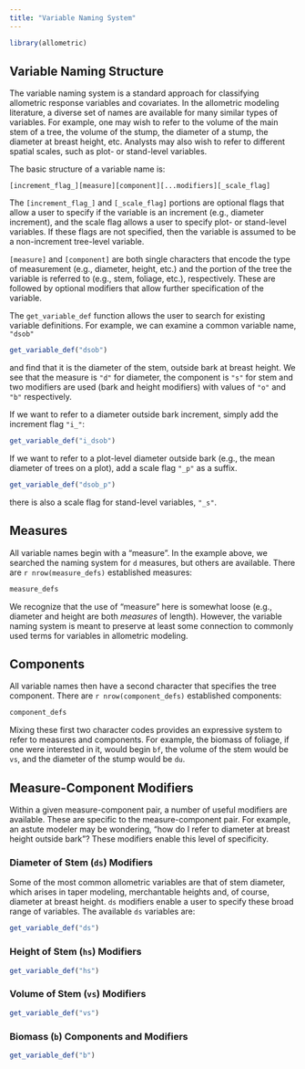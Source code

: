 ```yaml
---
title: "Variable Naming System"
---
```


```r
library(allometric)
```

## Variable Naming Structure

The variable naming system is a standard approach for classifying allometric
response variables and covariates. In the allometric modeling literature, 
a diverse set of names are available for many similar types of variables.
For example, one may wish to refer to the volume of the main stem of a tree, 
the volume of the stump, the diameter of a stump, the diameter at breast height,
etc. Analysts may also wish to refer to different spatial scales, such as plot-
or stand-level variables.

The basic structure of a variable name is:

```
[increment_flag_][measure][component][...modifiers][_scale_flag]
```

The `[increment_flag_]` and `[_scale_flag]` portions are optional flags that
allow a user to specify if the variable is an increment (e.g., diameter increment),
and the scale flag allows a user to specify plot- or stand-level variables.
If these flags are not specified, then the variable is assumed to be a
non-increment tree-level variable.

`[measure]` and `[component]` are both single characters that encode the type
of measurement (e.g., diameter, height, etc.) and the portion of the tree 
the variable is referred to (e.g., stem, foliage, etc.), respectively. These
are followed by optional modifiers that allow further specification of the
variable.

The `get_variable_def` function allows the user to search for existing variable
definitions. For example, we can examine a common variable name, `"dsob"`

```r
get_variable_def("dsob")
```

and find that it is the diameter of the stem, outside bark at breast height. We
see that the measure is `"d"` for diameter, the component is `"s"` for stem
and two modifiers are used (bark and height modifiers) with values of `"o"` and
`"b"` respectively.

If we want to refer to a diameter outside bark increment, simply add the 
increment flag `"i_"`:

```r
get_variable_def("i_dsob")
```

If we want to refer to a plot-level diameter outside bark (e.g., the mean
diameter of trees on a plot), add a scale flag `"_p"` as a suffix.

```r
get_variable_def("dsob_p")
```

there is also a scale flag for stand-level variables, `"_s"`.

## Measures

All variable names begin with a "measure". In the example above, we searched 
the naming system for `d` measures, but others are available. There are
`r nrow(measure_defs)` established measures:

```r
measure_defs
```

We recognize that the use of "measure" here is somewhat loose (e.g., diameter
and height are both _measures_ of length). However, the variable naming system
is meant to preserve at least some connection to commonly used terms for 
variables in allometric modeling.

## Components

All variable names then have a second character that specifies the tree 
component. There are `r nrow(component_defs)` established components:

```r
component_defs
```

Mixing these first two character codes provides an expressive system to refer to 
measures and components. For example, the biomass of foliage, if one were 
interested in it, would begin `bf`, the volume of the stem would be `vs`,
and the diameter of the stump would be `du`.

## Measure-Component Modifiers

Within a given measure-component pair, a number of useful modifiers are 
available. These are specific to the measure-component pair. For example, an
astute modeler may be wondering, "how do I refer to diameter at breast height
outside bark"? These modifiers enable this level of specificity. 

### Diameter of Stem (`ds`) Modifiers

Some of the most common allometric variables are that of stem diameter, which
arises in taper modeling, merchantable heights and, of course, diameter at 
breast height. `ds` modifiers enable a user to specify these broad range of 
variables. The available `ds` variables are:

```r
get_variable_def("ds")
```

### Height of Stem (`hs`) Modifiers

```r
get_variable_def("hs")
```

### Volume of Stem (`vs`) Modifiers

```r
get_variable_def("vs")
```

### Biomass (`b`) Components and Modifiers

```r
get_variable_def("b")
```